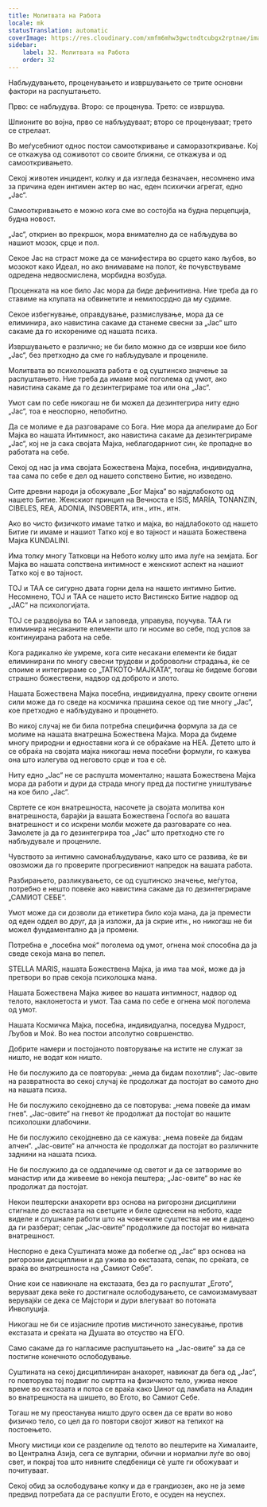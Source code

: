 ```yaml
---
title: Молитвата на Работа
locale: mk
statusTranslation: automatic
coverImage: https://res.cloudinary.com/xmfm6mhw3gwctndtcubgx2rptnae/image/upload/v1740468922/small_cover_tratado_de_psicologia_revolucionaria_a4c0dca4e0.webp
sidebar:
    label: 32. Молитвата на Работа
    order: 32
---
```

Набљудувањето, проценувањето и извршувањето се трите основни фактори на распуштањето.

Прво: се набљудува. Второ: се проценува. Трето: се извршува.

Шпионите во војна, прво се набљудуваат; второ се проценуваат; трето се стрелаат.

Во меѓусебниот однос постои самооткривање и саморазоткривање. Кој се откажува од соживотот со своите ближни, се откажува и од самооткривањето.

Секој животен инцидент, колку и да изгледа безначаен, несомнено има за причина еден интимен актер во нас, еден психички агрегат, едно „Јас“.

Самооткривањето е можно кога сме во состојба на будна перцепција, будна новост.

„Јас“, откриен во прекршок, мора внимателно да се набљудува во нашиот мозок, срце и пол.

Секое Јас на страст може да се манифестира во срцето како љубов, во мозокот како Идеал, но ако внимаваме на полот, ќе почувствуваме одредена недвосмислена, морбидна возбуда.

Проценката на кое било Јас мора да биде дефинитивна. Ние треба да го ставиме на клупата на обвинетите и немилосрдно да му судиме.

Секое избегнување, оправдување, размислување, мора да се елиминира, ако навистина сакаме да станеме свесни за „Јас“ што сакаме да го искорениме од нашата психа.

Извршувањето е различно; не би било можно да се изврши кое било „Јас“, без претходно да сме го набљудувале и процениле.

Молитвата во психолошката работа е од суштинско значење за распуштањето. Ние треба да имаме моќ поголема од умот, ако навистина сакаме да го дезинтегрираме тоа или она „Јас“.

Умот сам по себе никогаш не би можел да дезинтегрира ниту едно „Јас“, тоа е неоспорно, непобитно.

Да се молиме е да разговараме со Бога. Ние мора да апелираме до Бог Мајка во нашата Интимност, ако навистина сакаме да дезинтегрираме „Јас“, кој не ја сака својата Мајка, неблагодарниот син, ќе пропадне во работата на себе.

Секој од нас ја има својата Божествена Мајка, посебна, индивидуална, таа сама по себе е дел од нашето сопствено Битие, но изведено.

Сите древни народи ја обожувале „Бог Мајка“ во најдлабокото од нашето Битие. Женскиот принцип на Вечноста е ISIS, MARÍA, TONANZIN, CIBELES, REA, ADONIA, INSOBERTA, итн., итн., итн.

Ако во чисто физичкото имаме татко и мајка, во најдлабокото од нашето Битие ги имаме и нашиот Татко кој е во тајност и нашата Божествена Мајка KUNDALINI.

Има толку многу Татковци на Небото колку што има луѓе на земјата. Бог Мајка во нашата сопствена интимност е женскиот аспект на нашиот Татко кој е во тајност.

ТОЈ и ТАА се сигурно двата горни дела на нашето интимно Битие. Несомнено, ТОЈ и ТАА се нашето исто Вистинско Битие надвор од „ЈАС“ на психологијата.

ТОЈ се раздвојува во ТАА и заповеда, управува, поучува. ТАА ги елиминира несаканите елементи што ги носиме во себе, под услов за континуирана работа на себе.

Кога радикално ќе умреме, кога сите несакани елементи ќе бидат елиминирани по многу свесни трудови и доброволни страдања, ќе се споиме и интегрираме со „ТАТКОТО-МАЈКАТА“, тогаш ќе бидеме богови страшно божествени, надвор од доброто и злото.

Нашата Божествена Мајка посебна, индивидуална, преку своите огнени сили може да го сведе на космичка прашина секое од тие многу „Јас“, кое претходно е набљудувано и проценето.

Во никој случај не би била потребна специфична формула за да се молиме на нашата внатрешна Божествена Мајка. Мора да бидеме многу природни и едноставни кога ѝ се обраќаме на НЕА. Детето што ѝ се обраќа на својата мајка никогаш нема посебни формули, го кажува она што излегува од неговото срце и тоа е сè.

Ниту едно „Јас“ не се распушта моментално; нашата Божествена Мајка мора да работи и дури да страда многу пред да постигне уништување на кое било „Јас“.

Свртете се кон внатрешноста, насочете ја својата молитва кон внатрешноста, барајќи ја вашата Божествена Госпоѓа во вашата внатрешност и со искрени молби можете да разговарате со неа. Замолете ја да го дезинтегрира тоа „Јас“ што претходно сте го набљудувале и процениле.

Чувството за интимно самонабљудување, како што се развива, ќе ви овозможи да го проверите прогресивниот напредок на вашата работа.

Разбирањето, разликувањето, се од суштинско значење, меѓутоа, потребно е нешто повеќе ако навистина сакаме да го дезинтегрираме „САМИОТ СЕБЕ“.

Умот може да си дозволи да етикетира било која мана, да ја премести од еден оддел во друг, да ја изложи, да ја скрие итн., но никогаш не би можел фундаментално да ја промени.

Потребна е „посебна моќ“ поголема од умот, огнена моќ способна да ја сведе секоја мана во пепел.

STELLA MARIS, нашата Божествена Мајка, ја има таа моќ, може да ја претвори во прав секоја психолошка мана.

Нашата Божествена Мајка живее во нашата интимност, надвор од телото, наклонетоста и умот. Таа сама по себе е огнена моќ поголема од умот.

Нашата Космичка Мајка, посебна, индивидуална, поседува Мудрост, Љубов и Моќ. Во неа постои апсолутно совршенство.

Добрите намери и постојаното повторување на истите не служат за ништо, не водат кон ништо.

Не би послужило да се повторува: „нема да бидам похотлив“; Јас-овите на развратноста во секој случај ќе продолжат да постојат во самото дно на нашата психа.

Не би послужило секојдневно да се повторува: „нема повеќе да имам гнев“. „Јас-овите“ на гневот ќе продолжат да постојат во нашите психолошки длабочини.

Не би послужило секојдневно да се кажува: „нема повеќе да бидам алчен“. „Јас-овите“ на алчноста ќе продолжат да постојат во различните заднини на нашата психа.

Не би послужило да се оддалечиме од светот и да се затвориме во манастир или да живееме во некоја пештера; „Јас-овите“ во нас ќе продолжат да постојат.

Некои пештерски анахорети врз основа на ригорозни дисциплини стигнале до екстазата на светците и биле однесени на небото, каде виделе и слушнале работи што на човечките суштества не им е дадено да ги разберат; сепак „Јас-овите“ продолжиле да постојат во нивната внатрешност.

Неспорно е дека Суштината може да побегне од „Јас“ врз основа на ригорозни дисциплини и да ужива во екстазата, сепак, по среќата, се враќа во внатрешноста на „Самиот Себе“.

Оние кои се навикнале на екстазата, без да го распуштат „Егото“, веруваат дека веќе го достигнале ослободувањето, се самоизмамуваат верувајќи се дека се Мајстори и дури влегуваат во потоната Инволуција.

Никогаш не би се изјасниле против мистичното занесување, против екстазата и среќата на Душата во отсуство на ЕГО.

Само сакаме да го нагласиме распуштањето на „Јас-овите“ за да се постигне конечното ослободување.

Суштината на секој дисциплиниран анахорет, навикнат да бега од „Јас“, го повторува тој подвиг по смртта на физичкото тело, ужива некое време во екстазата и потоа се враќа како Џинот од ламбата на Аладин во внатрешноста на шишето, во Егото, во Самиот Себе.

Тогаш не му преостанува ништо друго освен да се врати во ново физичко тело, со цел да го повтори својот живот на тепихот на постоењето.

Многу мистици кои се разделиле од телото во пештерите на Хималаите, во Централна Азија, сега се вулгарни, обични и нормални луѓе во овој свет, и покрај тоа што нивните следбеници сè уште ги обожуваат и почитуваат.

Секој обид за ослободување колку и да е грандиозен, ако не ја земе предвид потребата да се распушти Егото, е осуден на неуспех.

